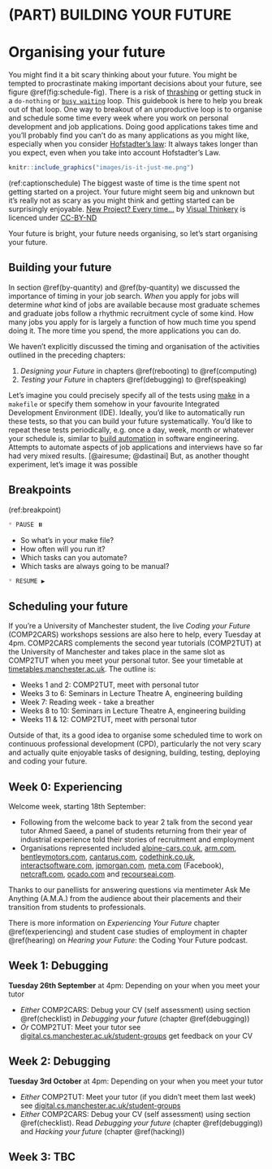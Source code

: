 # (PART) BUILDING YOUR FUTURE {-}

# Organising your future {#organising}
You might find it a bit scary thinking about your future. You might be tempted to procrastinate making important decisions about your future, see figure \@ref(fig:schedule-fig). There is a risk of [thrashing](https://en.wikipedia.org/wiki/Thrashing_(computer_science)) or getting stuck in a `do-nothing` or [`busy waiting`](https://en.wikipedia.org/wiki/Busy_waiting) loop. This guidebook is here to help you break out of that loop. One way to breakout of an unproductive loop is to organise and schedule some time every week where you work on personal development and job applications. Doing good applications takes time and you'll probably find you can't do as many applications as you might like, especially when you consider [Hofstadter's law](https://en.wikipedia.org/wiki/Hofstadter%27s_law): It always takes longer than you expect, even when you take into account Hofstadter's Law.

```r
knitr::include_graphics("images/is-it-just-me.png")
```
(ref:captionschedule) The biggest waste of time is the time spent not getting started on a project. Your future might seem big and unknown but it's really not as scary as you might think and getting started can be surprisingly enjoyable. [New Project? Every time…](https://bryanmmathers.com/new-project-every-time/) by [Visual Thinkery](https://visualthinkery.com/) is licenced under [CC-BY-ND](https://creativecommons.org/licenses/by-nd/4.0/)

Your future is bright, your future needs organising, so let's start organising your future.

## Building your future {#make}
In section \@ref(by-quantity) and \@ref(by-quantity) we discussed the importance of timing in your job search. *When* you apply for jobs will determine *what* kind of jobs are available because most graduate schemes and graduate jobs follow a rhythmic recruitment cycle of some kind. How many jobs you apply for is largely a function of how much time you spend doing it. The more time you spend, the more applications you can do.

We haven't explicitly discussed the timing and organisation of the activities outlined in the preceding chapters:

1. *Designing your Future* in chapters \@ref(rebooting) to \@ref(computing)
1. *Testing your Future* in chapters \@ref(debugging) to \@ref(speaking)

Let's imagine you could precisely specify all of the tests using [make](https://en.wikipedia.org/wiki/Make_(software)) in a `makefile` or specify them somehow in your favourite Integrated Development Environment (IDE). Ideally, you'd like to automatically run these tests, so that you can build your future systematically. You'd like to repeat these tests periodically, e.g. once a day, week, month or whatever your schedule is, similar to [build automation](https://en.wikipedia.org/wiki/Build_automation) in software engineering. Attempts to automate aspects of job applications and interviews have so far had very mixed results. [@airesume; @dastinai] But, as another thought experiment, let's image it was possible

## Breakpoints {#bp6}
(ref:breakpoint)

```md
* PAUSE ⏸️
```

* So what's in your make file? 
* How often will you run it?
* Which tasks can you automate?
* Which tasks are always going to be manual?

```md
* RESUME ▶️
```

## Scheduling your future {#scheduling}

If you're a University of Manchester student, the live *Coding your Future* (COMP2CARS) workshops sessions are also here to help, every Tuesday at 4pm.  COMP2CARS complements the second year tutorials (COMP2TUT) at the University of Manchester and takes place in the same slot as COMP2TUT when you meet your personal tutor. See your timetable at [timetables.manchester.ac.uk](https://timetables.manchester.ac.uk/). The outline is:

 
* Weeks 1 and 2: COMP2TUT, meet with personal tutor
* Weeks 3 to 6: Seminars in Lecture Theatre A, engineering building 
* Week 7: Reading week - take a breather
* Weeks 8 to 10: Seminars in Lecture Theatre A, engineering building
* Weeks 11 & 12: COMP2TUT, meet with personal tutor

Outside of that, its a good idea to organise some scheduled time to work on continuous professional development (CPD), particularly the not very scary and actually quite enjoyable tasks of designing, building, testing, deploying and coding your future.

## Week 0: Experiencing {#week0}
Welcome week, starting 18th September: 

* Following from the welcome back to year 2 talk from the second year tutor Ahmed Saeed, a panel of students returning from their year of industrial experience told their stories of recruitment and employment 
* Organisations represented included [alpine-cars.co.uk](https://www.alpine-cars.co.uk/), [arm.com](https://www.arm.com/), [bentleymotors.com](https://www.bentleymotors.com/), [cantarus.com](https://www.cantarus.com/), [codethink.co.uk](https://www.codethink.co.uk/), [interactsoftware.com](https://www.interactsoftware.com/), [jpmorgan.com](https://www.jpmorgan.com/), [meta.com](meta.com) (Facebook),  [netcraft.com](https://www.netcraft.com/), [ocado.com](https://www.ocado.com/) and [recourseai.com](https://www.recourseai.com/).

Thanks to our panellists for answering questions via mentimeter Ask Me Anything (A.M.A.) from the audience about their placements and their transition from students to professionals. 

There is more information on *Experiencing Your Future* chapter \@ref(experiencing) and student case studies of employment in chapter \@ref(hearing) on *Hearing your Future*: the Coding Your Future podcast.

## Week 1: Debugging {#week1}
**Tuesday 26th September** at 4pm: Depending on your when you meet your tutor

* *Either* COMP2CARS: Debug your CV (self assessment) using section \@ref(checklist) in *Debugging your future* (chapter \@ref(debugging))
* *Or* COMP2TUT: Meet your tutor see [digital.cs.manchester.ac.uk/student-groups](https://digital.cs.manchester.ac.uk/student-groups/) get feedback on your CV

## Week 2: Debugging {#week2}
**Tuesday 3rd October** at 4pm: Depending on your when you meet your tutor

* *Either* COMP2TUT: Meet your tutor (if you didn't meet them last week) see [digital.cs.manchester.ac.uk/student-groups](https://digital.cs.manchester.ac.uk/student-groups/)
* *Either* COMP2CARS: Debug your CV (self assessment) using section \@ref(checklist). Read *Debugging your future* (chapter \@ref(debugging)) and *Hacking your future* (chapter \@ref(hacking))

## Week 3: TBC {#week3}